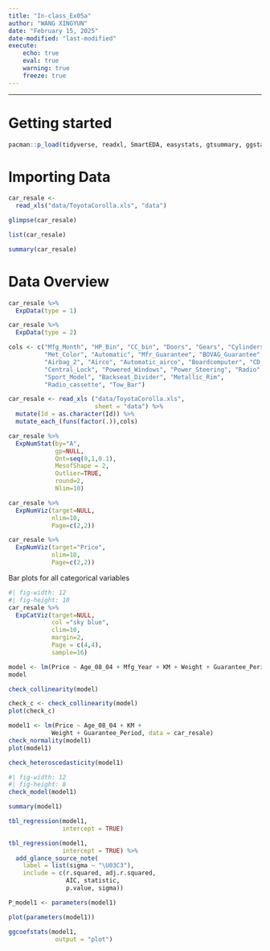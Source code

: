 ```yaml
---
title: "In-class_Ex05a"
author: "WANG XINGYUN"
date: "February 15, 2025"
date-modified: "last-modified"
execute: 
    echo: true
    eval: true
    warning: true
    freeze: true
---
```


------------------------------------------------------------------------

# Getting started

```r
pacman::p_load(tidyverse, readxl, SmartEDA, easystats, gtsummary, ggstatsplot)
```

# Importing Data

```r
car_resale <-
  read_xls("data/ToyotaCorolla.xls", "data")

```

```r
glimpse(car_resale)
```

```r
list(car_resale)
```

```r
summary(car_resale)
```

# Data Overview

```r
car_resale %>%
  ExpData(type = 1)
```

```r
car_resale %>%
  ExpData(type = 2)
```

```r
cols <- c("Mfg_Month", "HP_Bin", "CC_bin", "Doors", "Gears", "Cylinders", "Fuel_Type", "Color",
          "Met_Color", "Automatic", "Mfr_Guarantee", "BOVAG_Guarantee", "ABS", "Airbag_1",
          "Airbag_2", "Airco", "Automatic_airco", "Boardcomputer", "CD_Player",
          "Central_Lock", "Powered_Windows", "Power_Steering", "Radio", "Mistlamps",
          "Sport_Model", "Backseat_Divider", "Metallic_Rim",
          "Radio_cassette", "Tow_Bar")

car_resale <- read_xls ("data/ToyotaCorolla.xls",
                        sheet = "data") %>%
  mutate(Id = as.character(Id)) %>%
  mutate_each_(funs(factor(.)),cols)
```

```r
car_resale %>%
  ExpNumStat(by="A",
             gp=NULL,
             Qnt=seq(0,1,0.1),
             MesofShape = 2,
             Outlier=TRUE,
             round=2,
             Nlim=10)
```

```r
car_resale %>%
  ExpNumViz(target=NULL,
            nlim=10,
            Page=c(2,2))
```

```r
car_resale %>%
  ExpNumViz(target="Price",
            nlim=10,
            Page=c(2,2))
```

Bar plots for all categorical variables

```r
#| fig-width: 12
#| fig-height: 10
car_resale %>%
  ExpCatViz(target=NULL,
            col ="sky blue",
            clim=10,
            margin=2,
            Page = c(4,4),
            sample=16)
```

```r
model <- lm(Price ~ Age_08_04 + Mfg_Year + KM + Weight + Guarantee_Period, data = car_resale)
model
```

```r
check_collinearity(model)
```

```r
check_c <- check_collinearity(model)
plot(check_c)
```

```r
model1 <- lm(Price ~ Age_08_04 + KM + 
            Weight + Guarantee_Period, data = car_resale)
check_normality(model1)
plot(model1)
```

```r
check_heteroscedasticity(model1)
```

```r
#| fig-width: 12
#| fig-height: 8
check_model(model1)
```

```r
summary(model1)
```

```r
tbl_regression(model1,
               intercept = TRUE)
```

```r
tbl_regression(model1,
               intercept = TRUE) %>%
  add_glance_source_note(
    label = list(sigma ~ "\U03C3"),
    include = c(r.squared, adj.r.squared,
                AIC, statistic,
                p.value, sigma))
```

```r
P_model1 <- parameters(model1)

```

```r
plot(parameters(model1))
```

```r
ggcoefstats(model1,
             output = "plot")
```
